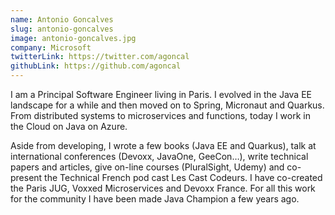 ```yaml
---
name: Antonio Goncalves
slug: antonio-goncalves
image: antonio-goncalves.jpg
company: Microsoft
twitterLink: https://twitter.com/agoncal
githubLink: https://github.com/agoncal
---
```


I am a Principal Software Engineer living in Paris. I evolved in the Java EE
landscape for a while and then moved on to Spring, Micronaut and Quarkus. From
distributed systems to microservices and functions, today I work in the Cloud on
Java on Azure.

Aside from developing, I wrote a few books (Java EE and Quarkus), talk at
international conferences (Devoxx, JavaOne, GeeCon…), write technical papers and
articles, give on-line courses (PluralSight, Udemy) and co-present the Technical
French pod cast Les Cast Codeurs. I have co-created the Paris JUG, Voxxed
Microservices and Devoxx France. For all this work for the community I have been
made Java Champion a few years ago.
